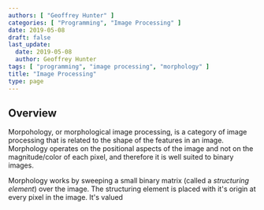 ```yaml
---
authors: [ "Geoffrey Hunter" ]
categories: [ "Programming", "Image Processing" ]
date: 2019-05-08
draft: false
last_update:
  date: 2019-05-08
  author: Geoffrey Hunter
tags: [ "programming", "image processing", "morphology" ]
title: "Image Processing"
type: page
---
```


## Overview

Morpohology, or morphological image processing, is a category of image processing that is related to the shape of the features in an image. Morphology operates on the positional aspects of the image and not on the magnitude/color of each pixel, and therefore it is well suited to binary images.

Morphology works by sweeping a small binary matrix (called a _structuring element_) over the image. The structuring element is placed with it's origin at every pixel in the image. It's valued 



